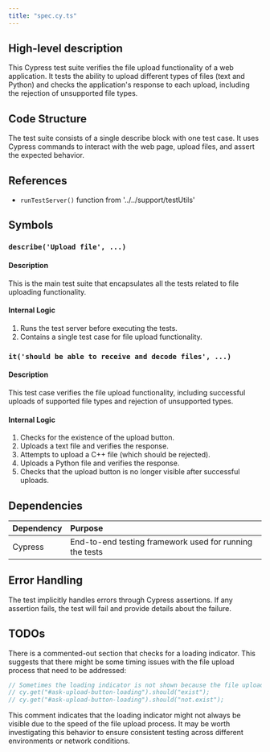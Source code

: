 ```yaml
---
title: "spec.cy.ts"
---
```


## High-level description
This Cypress test suite verifies the file upload functionality of a web application. It tests the ability to upload different types of files (text and Python) and checks the application's response to each upload, including the rejection of unsupported file types.

## Code Structure
The test suite consists of a single describe block with one test case. It uses Cypress commands to interact with the web page, upload files, and assert the expected behavior.

## References
- `runTestServer()` function from '../../support/testUtils'

## Symbols

### `describe('Upload file', ...)`
#### Description
This is the main test suite that encapsulates all the tests related to file uploading functionality.

#### Internal Logic
1. Runs the test server before executing the tests.
2. Contains a single test case for file upload functionality.

### `it('should be able to receive and decode files', ...)`
#### Description
This test case verifies the file upload functionality, including successful uploads of supported file types and rejection of unsupported types.

#### Internal Logic
1. Checks for the existence of the upload button.
2. Uploads a text file and verifies the response.
3. Attempts to upload a C++ file (which should be rejected).
4. Uploads a Python file and verifies the response.
5. Checks that the upload button is no longer visible after successful uploads.

## Dependencies
| Dependency | Purpose |
|:-----------|:--------|
| Cypress | End-to-end testing framework used for running the tests |

## Error Handling
The test implicitly handles errors through Cypress assertions. If any assertion fails, the test will fail and provide details about the failure.

## TODOs
There is a commented-out section that checks for a loading indicator. This suggests that there might be some timing issues with the file upload process that need to be addressed:

```typescript
// Sometimes the loading indicator is not shown because the file upload is too fast
// cy.get("#ask-upload-button-loading").should("exist");
// cy.get("#ask-upload-button-loading").should("not.exist");
```

This comment indicates that the loading indicator might not always be visible due to the speed of the file upload process. It may be worth investigating this behavior to ensure consistent testing across different environments or network conditions.